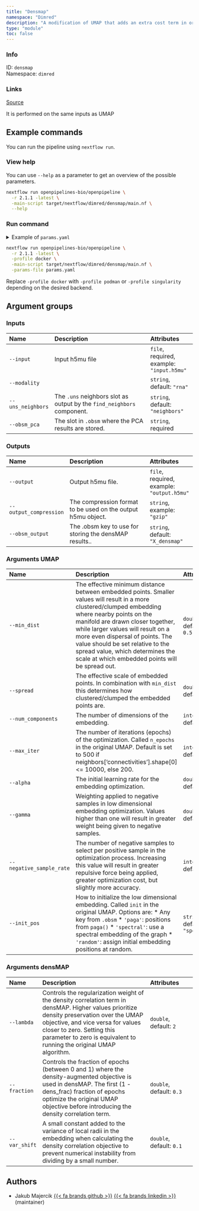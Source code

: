 ```yaml
---
title: "Densmap"
namespace: "Dimred"
description: "A modification of UMAP that adds an extra cost term in order to preserve information  about the relative local density of the data."
type: "module"
toc: false
---
```


::: {.column-margin}

### Info

ID: `densmap`  
Namespace: `dimred`

### Links
[Source](https://github.com/openpipelines-bio/openpipeline/blob/2.1.1/src/dimred/densmap/config.vsh.yaml){.btn-action .btn-sm .btn-info .btn role="button"}

:::

It is performed on the same inputs as UMAP

## Example commands

You can run the pipeline using `nextflow run`.

### View help

You can use `--help` as a parameter to get an overview of the possible parameters.

```bash
nextflow run openpipelines-bio/openpipeline \
  -r 2.1.1 -latest \
  -main-script target/nextflow/dimred/densmap/main.nf \
  --help
```

### Run command

<details>
<summary>Example of `params.yaml`</summary>
```yaml
# Inputs
input: # please fill in - example: "input.h5mu"
modality: "rna"
uns_neighbors: "neighbors"
obsm_pca: # please fill in - example: "foo"

# Outputs
# output: "$id.$key.output.h5mu"
# output_compression: "gzip"
obsm_output: "X_densmap"

# Arguments UMAP
min_dist: 0.5
spread: 1.0
num_components: 2
max_iter: 0
alpha: 1.0
gamma: 1.0
negative_sample_rate: 5
init_pos: "spectral"

# Arguments densMAP
lambda: 2.0
fraction: 0.3
var_shift: 0.1

# Nextflow input-output arguments
publish_dir: # please fill in - example: "output/"
# param_list: "my_params.yaml"

# Arguments
```
</details>

```bash
nextflow run openpipelines-bio/openpipeline \
  -r 2.1.1 -latest \
  -profile docker \
  -main-script target/nextflow/dimred/densmap/main.nf \
  -params-file params.yaml
```

:::{.callout-note}
Replace `-profile docker` with `-profile podman` or `-profile singularity` depending on the desired backend.
:::

## Argument groups

### Inputs

|Name              |Description                                                            |Attributes                                |
|:----------|:--------------------------------------------------|:--------------------|
|`--input`         |Input h5mu file                                                        |`file`, required, example: `"input.h5mu"` |
|`--modality`      |                                                                       |`string`, default: `"rna"`                |
|`--uns_neighbors` |The `.uns` neighbors slot as output by the `find_neighbors` component. |`string`, default: `"neighbors"`          |
|`--obsm_pca`      |The slot in `.obsm` where the PCA results are stored.                  |`string`, required                        |


### Outputs

|Name                   |Description                                                  |Attributes                                 |
|:----------|:--------------------------------------------------|:--------------------|
|`--output`             |Output h5mu file.                                            |`file`, required, example: `"output.h5mu"` |
|`--output_compression` |The compression format to be used on the output h5mu object. |`string`, example: `"gzip"`                |
|`--obsm_output`        |The .obsm key to use for storing the densMAP results..       |`string`, default: `"X_densmap"`           |


### Arguments UMAP

|Name                     |Description                                                                                                                                                                                                                                                                                                                                                                                   |Attributes                      |
|:----------|:--------------------------------------------------|:--------------------|
|`--min_dist`             |The effective minimum distance between embedded points. Smaller values will result  in a more clustered/clumped embedding where nearby points on the manifold are drawn  closer together, while larger values will result on a more even dispersal of points.  The value should be set relative to the spread value, which determines the scale at  which embedded points will be spread out. |`double`, default: `0.5`        |
|`--spread`               |The effective scale of embedded points. In combination with `min_dist` this  determines how clustered/clumped the embedded points are.                                                                                                                                                                                                                                                        |`double`, default: `1`          |
|`--num_components`       |The number of dimensions of the embedding.                                                                                                                                                                                                                                                                                                                                                    |`integer`, default: `2`         |
|`--max_iter`             |The number of iterations (epochs) of the optimization. Called `n_epochs`  in the original UMAP. Default is set to 500 if  neighbors['connectivities'].shape[0] <= 10000, else 200.                                                                                                                                                                                                            |`integer`, default: `0`         |
|`--alpha`                |The initial learning rate for the embedding optimization.                                                                                                                                                                                                                                                                                                                                     |`double`, default: `1`          |
|`--gamma`                |Weighting applied to negative samples in low dimensional embedding optimization.  Values higher than one will result in greater weight being given to negative samples.                                                                                                                                                                                                                       |`double`, default: `1`          |
|`--negative_sample_rate` |The number of negative samples to select per positive sample in the optimization process. Increasing this value will result in greater repulsive force being applied, greater optimization cost, but slightly more accuracy.                                                                                                                                                                  |`integer`, default: `5`         |
|`--init_pos`             |How to initialize the low dimensional embedding. Called `init` in the original UMAP. Options are:    * Any key from `.obsm` * `'paga'`: positions from `paga()` * `'spectral'`: use a spectral embedding of the graph * `'random'`: assign initial embedding positions at random.                                                                                                             |`string`, default: `"spectral"` |


### Arguments densMAP

|Name          |Description                                                                                                                                                                                                                                                                             |Attributes               |
|:----------|:--------------------------------------------------|:--------------------|
|`--lambda`    |Controls the regularization weight of the density correlation term in densMAP.  Higher values prioritize density preservation over the UMAP objective, and vice versa  for values closer to zero. Setting this parameter to zero is equivalent to running  the original UMAP algorithm. |`double`, default: `2`   |
|`--fraction`  |Controls the fraction of epochs (between 0 and 1) where the density-augmented objective  is used in densMAP. The first (1 - dens_frac) fraction of epochs optimize the original  UMAP objective before introducing the density correlation term.                                        |`double`, default: `0.3` |
|`--var_shift` |A small constant added to the variance of local radii in the embedding when calculating  the density correlation objective to prevent numerical instability from dividing by a  small number.                                                                                           |`double`, default: `0.1` |

## Authors


  * Jakub Majercik [{{< fa brands github >}}](https://github.com/jakubmajercik) [{{< fa brands linkedin >}}](https://linkedin.com/in/jakubmajercik) (maintainer)


